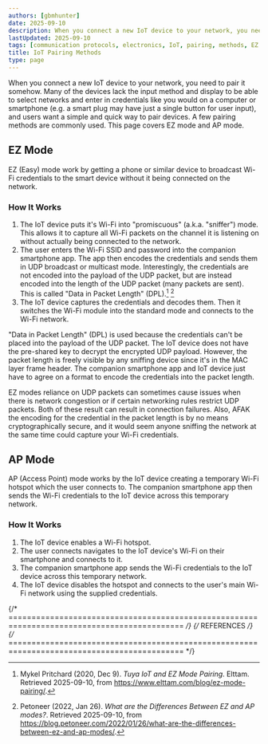 ```yaml
---
authors: [gbmhunter]
date: 2025-09-10
description: When you connect a new IoT device to your network, you need to pair it somehow. Many of the devices lack the input method and display to be able to select networks and enter in credentials like you would on a computer or smartphone (e.g. a smart plug may have just a single button for user input), and users want a simple and quick way to pair devices. A few pairing methods are commonly used. This page covers EZ mode and AP mode.
lastUpdated: 2025-09-10
tags: [communication protocols, electronics, IoT, pairing, methods, EZ mode, AP mode]
title: IoT Pairing Methods
type: page
---
```


<WarningIsNotes />

When you connect a new IoT device to your network, you need to pair it somehow. Many of the devices lack the input method and display to be able to select networks and enter in credentials like you would on a computer or smartphone (e.g. a smart plug may have just a single button for user input), and users want a simple and quick way to pair devices. A few pairing methods are commonly used. This page covers EZ mode and AP mode.

## EZ Mode

EZ (Easy) mode work by getting a phone or similar device to broadcast Wi-Fi credentials to the smart device without it being connected on the network.

### How It Works

1. The IoT device puts it's Wi-Fi into "promiscuous" (a.k.a. "sniffer") mode. This allows it to capture all Wi-Fi packets on the channel it is listening on without actually being connected to the network.
1. The user enters the Wi-Fi SSID and password into the companion smartphone app. The app then encodes the credentials and sends them in UDP broadcast or multicast mode. Interestingly, the credentials are not encoded into the payload of the UDP packet, but are instead encoded into the length of the UDP packet (many packets are sent). This is called "Data in Packet Length" (DPL).[^elttam-tuya-iot-and-ez-mode-pairing] [^petoneer-what-are-the-differences-between-ez-and-ap-modes]
1. The IoT device captures the credentials and decodes them. Then it switches the Wi-Fi module into the standard mode and connects to the Wi-Fi network.

<Aside type="note">
"Data in Packet Length" (DPL) is used because the credentials can't be placed into the payload of the UDP packet. The IoT device does not have the pre-shared key to decrypt the encrypted UDP payload. However, the packet length is freely visible by any sniffing device since it's in the MAC layer frame header. The companion smartphone app and IoT device just have to agree on a format to encode the credentials into the packet length.
</Aside>

EZ modes reliance on UDP packets can sometimes cause issues when there is network congestion or if certain networking rules restrict UDP packets. Both of these result can result in connection failures. Also, AFAK the encoding for the credential in the packet length is by no means cryptographically secure, and it would seem anyone sniffing the network at the same time could capture your Wi-Fi credentials.

## AP Mode

AP (Access Point) mode works by the IoT device creating a temporary Wi-Fi hotspot which the user connects to. The companion smartphone app then sends the Wi-Fi credentials to the IoT device across this temporary network.

### How It Works

1. The IoT device enables a Wi-Fi hotspot.
1. The user connects navigates to the IoT device's Wi-Fi on their smartphone and connects to it.
1. The companion smartphone app sends the Wi-Fi credentials to the IoT device across this temporary network.
1. The IoT device disables the hotspot and connects to the user's main Wi-Fi network using the supplied credentials.

{/* ============================================================================================ */}
{/* REFERENCES */}
{/* ============================================================================================ */}

[^elttam-tuya-iot-and-ez-mode-pairing]: Mykel Pritchard (2020, Dec 9). _Tuya IoT and EZ Mode Pairing_. Elttam. Retrieved 2025-09-10, from https://www.elttam.com/blog/ez-mode-pairing/.
[^petoneer-what-are-the-differences-between-ez-and-ap-modes]: Petoneer (2022, Jan 26). _What are the Differences Between EZ and AP modes?_. Retrieved 2025-09-10, from https://blog.petoneer.com/2022/01/26/what-are-the-differences-between-ez-and-ap-modes/.
